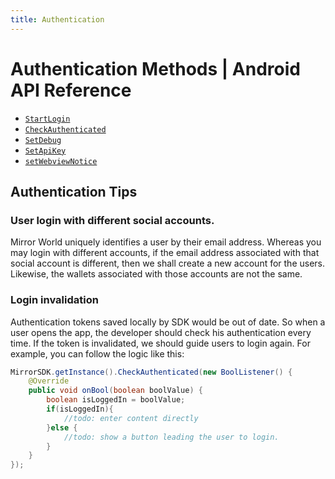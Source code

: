 ```yaml
---
title: Authentication
---
```


# Authentication Methods | Android API Reference

- [`StartLogin`](/api-reference/android/authentication/StartLogin)
- [`CheckAuthenticated`](/api-reference/android/authentication/CheckAuthenticated)
- [`SetDebug`](/api-reference/android/authentication/SetDebug)
- [`SetApiKey`](/api-reference/android/authentication/SetApiKey)
- [`setWebviewNotice`](/api-reference/android/authentication/setWebviewNotice)


## Authentication Tips

### User login with different social accounts.
Mirror World uniquely identifies a user by their email address. Whereas you may login with different accounts,
if the email address associated with that social account is different,
then we shall create a new account for the users. Likewise, the wallets associated with those accounts are not the same.

### Login invalidation

Authentication tokens saved locally by SDK would be out of date. So when a user opens the app, the developer should check his authentication every time. If the token is invalidated, we should guide users to login again.
For example, you can follow the logic like this:

```java
MirrorSDK.getInstance().CheckAuthenticated(new BoolListener() {
    @Override
    public void onBool(boolean boolValue) {
        boolean isLoggedIn = boolValue;
        if(isLoggedIn){
            //todo: enter content directly
        }else {
            //todo: show a button leading the user to login.
        }
    }
});
```
